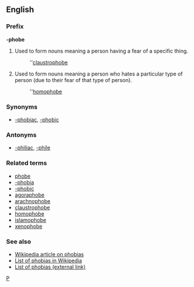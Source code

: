 ==English==
===Prefix===
'''-phobe'''

#Used to form nouns meaning a person having a fear of a specific thing.
#:''[[claustrophobe]]
#Used to form nouns meaning a person who hates a particular type of person (due to their fear of that type of person).
#:''[[homophobe]]

===Synonyms===
*[[-phobiac]], [[-phobic]]

===Antonyms===
*[[-philiac]], [[-phile]]

===Related terms===
*[[phobe]]
*[[-phobia]]
*[[-phobic]]
*[[agoraphobe]]
*[[arachnophobe]]
*[[claustrophobe]]
*[[homophobe]]
*[[islamophobe]]
*[[xenophobe]]

===See also===
*[[en:Phobia|Wikipedia article on phobias]]
*[[en:List_of_phobias|List of phobias in Wikipedia]]
*[http://phobialist.com/ List of phobias (external link)]


[[Category:English suffixes|P]]